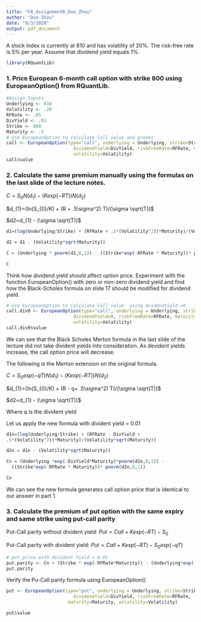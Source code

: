 ---
title: "FA_Assignment6_Duo_Zhou"
author: "Duo Zhou"
date: "8/3/2020"
output: pdf_document
---
A stock index is currently at 810 and has volatility of 20%.
The risk-free rate is 5% per year.
Assume that dividend yield equals 1%.

```{r}
library(RQuantLib)
```

### 1. Price European 6-month call option with strike 800 using EuropeanOption() from RQuantLib.

```{r}
#Assign Inputs
Underlying <- 810
Volatility <- .20
RFRate <- .05
DivYield <- .01
Strike <- 800
Maturity <- .5
# Use EuropeanOption to calculate Call value and greeks
call <- EuropeanOption(type="call", underlying = Underlying, strike=Strike,
                         dividendYield=DivYield, riskFreeRate=RFRate, maturity=Maturity,
                         volatility=Volatility)
call$value 
```

### 2. Calculate the same premium manually using the formulas on the last slide of the lecture notes.

$C=S_{0}N(d_{1})-(Kexp(-RT))N(d_{2})$

$d_{1}=(ln(S_{0}/K) + (R + .5\sigma^2)  T)/(\sigma \sqrt(T))$

$d2=d_{1} - (\sigma \sqrt(T))$

```{r}

d1=(log(Underlying/Strike) + (RFRate + .5*(Volatility^2))*Maturity)/(Volatility*sqrt(Maturity))

d2 = d1 - (Volatility*sqrt(Maturity))

C = (Underlying * pnorm(d1,0,1)) - ((Strike*exp(-RFRate * Maturity))* pnorm(d2,0,1))

C
```

Think how dividend yield should affect option price.
Experiment with the function EuropeanOption() with zero or non-zero dividend yield and find how the Black-Scholes formula on slide 17 should be modified for dividend yield.

```{r}
# Use EuropeanOption to calculate Call value  using dvidendYield =0
call.div0 <- EuropeanOption(type="call", underlying = Underlying, strike=Strike,
                         dividendYield=0, riskFreeRate=RFRate, maturity=Maturity,
                         volatility=Volatility)
call.div0$value
```

We can see that the Black Scholes Merton formula in the last slide of the lecture did not take divident yields into consideration. As devident yields increase, the call option price will decrease.

The following is the Merton extension on the original formula.


$C=S_{0} exp(-qT)N(d_{1})-(Kexp(-RT))N(d_{2})$

$d_{1}=(ln(S_{0}/K) + (R - q+ .5\sigma^2)  T)/(\sigma \sqrt(T))$

$d2=d_{1} - (\sigma \sqrt(T))$

Where q is the divident yield

Let us apply the new formula with divident yield = 0.01

```{r}


d1n=(log(Underlying/Strike) + (RFRate - DivYield +
.5*(Volatility^2))*Maturity)/(Volatility*sqrt(Maturity))

d2n = d1n - (Volatility*sqrt(Maturity))

Cn = (Underlying *exp(-DivYield*Maturity)*pnorm(d1n,0,1)) -
  ((Strike*exp(-RFRate * Maturity))* pnorm(d2n,0,1))

Cn
```

We can see the new formula generates call option price that is identical to our answer in part 1. 

### 3. Calculate the premium of put option with the same expiry and same strike using put-call parity

Put-Call parity without divident yield:
$Put = Call + K exp(-RT) - S_{0}$

Put-Call parity with divident yield:
$Put = Call + K exp(-RT) - S_{0}  exp(-qT)$

```{r}
# put price with divident Yield = 0.01
put.parity <- Cn + (Strike * exp(-RFRate*Maturity)) - (Underlying*exp(-DivYield*Maturity))
put.parity
```

Verify the Pu-Call parity formula using EuropeanOption()
```{r}

put <- EuropeanOption(type="put", underlying = Underlying, strike=Strike,
                         dividendYield=DivYield, riskFreeRate=RFRate, 
                       maturity=Maturity, volatility=Volatility)

put$value 
```

